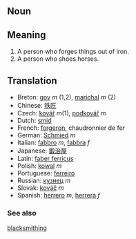 == Noun ==

== Meaning ==

# A person who forges things out of iron.
# A person who shoes horses.


== Translation ==

*Breton: [[gov]] ''m'' (1,2), [[marichal]] ''m'' (2)
*Chinese: [[铁匠]]
*Czech: [[kovář]]  ''m''(1), [[podkovář]] ''m''
*Dutch: [[smid]]
*French: [[forgeron]], chaudronnier de fer
*German: [[Schmied]] ''m''
*Italian: [[fabbro]] ''m'', [[fabbra]] ''f''
*Japanese: [[鍛治屋]]
*Latin: [[faber ferricus]]
*Polish: [[kowal]] ''m''
*Portuguese: [[ferreiro]]
*Russian: [[кузнeц]] ''m''
*Slovak: [[kováč]]  ''m''
*Spanish: [[herrero]] ''m'', [[herrera]] ''f''

===See also===
[[blacksmithing]]
